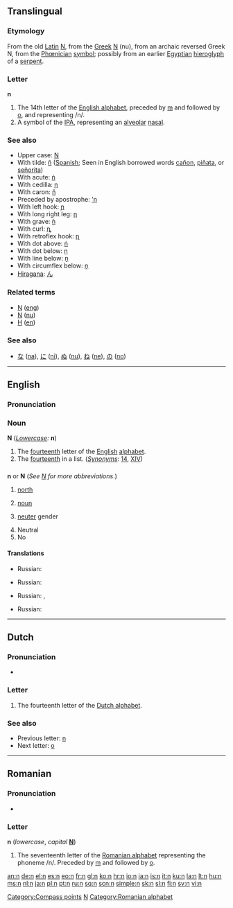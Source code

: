 {{wikipedia}}
{{also|Appendix:Variations of "n"}}
{{also|ո|ռ|ⴖ}}
==Translingual==

===Etymology===
From the old [[Latin]] [[N]], from the [[Greek]] [[Ν]] (nu), from an archaic reversed Greek N, from the [[Phœnician]] [[symbol]]; possibly from an earlier [[Egyptian]] [[hieroglyph]] of a [[serpent]].

===Letter===
'''n'''

# The 14th letter of the [[Appendix:Roman script|English alphabet]], preceded by [[m]] and followed by [[o]], and representing /n/.
# A symbol of the [[IPA]], representing an [[alveolar]] [[nasal]].

===See also===
* Upper case: [[N]]
* With tilde: [[ñ]] ([[Spanish]]; Seen in English borrowed words [[cañon]], [[piñata]], or [[señorita]])
* With acute: [[ń]]
* With cedilla: [[ņ]]
* With caron: [[ň]]
* Preceded by apostrophe: [['n]]
* With left hook: [[ɲ]]
* With long right leg: [[ƞ]]
* With grave: [[ǹ]]
* With curl: [[ȵ]]
* With retroflex hook: [[ɳ]]
* With dot above: [[ṅ]]
* With dot below: [[ṇ]]
* With line below: [[ṉ]]
* With circumflex below: [[ṋ]]
* [[hiragana|Hiragana]]: [[ん]]

===Related terms===
* [[Ŋ]] ([[eng]])
* [[Ν]] ([[nu]])
* [[Н]] ([[en]])

===See also===
* [[な]] ([[na]]), [[に]] ([[ni]]), [[ぬ]] ([[nu]]), [[ね]] ([[ne]]), [[の]] ([[no]])

----

==English==

===Pronunciation===
{{rfp}}
:{{audio|en-uk-n.ogg|Audio (UK)}}

===Noun===
'''N''' (''[[Lowercase]]:'' '''n''')

# The [[fourteenth]] letter of the [[English]] [[alphabet]].
# The [[fourteenth]] in a list. (''[[Synonyms]]'': [[14]], [[XIV]])

==={{abbreviation}}===
'''n''' or '''N''' (''See [[N]] for more abbreviations''.)

# [[north]]
# {{grammar}} [[noun]]
# {{grammar}} [[neuter]] gender
# Neutral
# No

====Translations====
{{trans-top|north}}
* Russian: {{t-|ru|С|tr=es|sc=Cyrl}}
{{trans-mid}}
{{trans-bottom}}

{{trans-top|noun}}
* Russian: {{t|ru|сущ|tr=suš'|sc=Cyrl}}
{{trans-mid}}
{{trans-bottom}}

{{trans-top|neuter}}
* Russian: {{t|ru|ср|tr=sr|sc=Cyrl}}, {{t|ru|ср. род|tr=sr. rod|sc=Cyrl}}
{{trans-mid}}
{{trans-bottom}}

{{trans-top|neutral}}
{{trans-mid}}
{{trans-bottom}}

{{trans-top|no}}
* Russian: {{t+|ru|н|tr=en|sc=Cyrl}}
{{trans-mid}}
{{trans-bottom}}

[[Category:Compass points]]
[[Category:Latin letters|N]]

----

==Dutch==
===Pronunciation===
* {{sense|letter name}} {{IPA|/ɛn/}}

===Letter===
{{infl|nl|letter|lower case||upper case|N}}
# The fourteenth letter of the [[Dutch alphabet]].

===See also===
* Previous letter: [[m#Dutch|n]]
* Next letter: [[o#Dutch|o]]

----

==Romanian==

===Pronunciation===
* {{IPA|/ne/|/en/|lang=ro}}

===Letter===
'''n''' (''lowercase'', ''capital'' '''[[N]]''')

# The seventeenth letter of the [[Romanian alphabet]] representing the phoneme /n/. Preceded by [[m]] and followed by [[o]].

[[Category:Romanian alphabet]]

[[an:n]]
[[de:n]]
[[el:n]]
[[es:n]]
[[eo:n]]
[[fr:n]]
[[gl:n]]
[[ko:n]]
[[hr:n]]
[[io:n]]
[[ia:n]]
[[is:n]]
[[it:n]]
[[ku:n]]
[[la:n]]
[[lt:n]]
[[hu:n]]
[[ms:n]]
[[nl:n]]
[[ja:n]]
[[pl:n]]
[[pt:n]]
[[ru:n]]
[[sq:n]]
[[scn:n]]
[[simple:n]]
[[sk:n]]
[[sl:n]]
[[fi:n]]
[[sv:n]]
[[vi:n]]